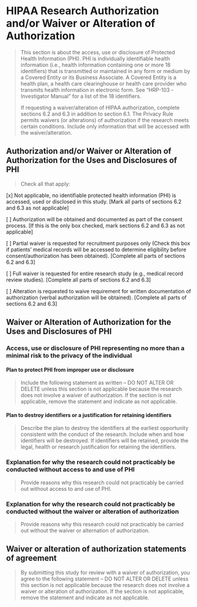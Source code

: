 # HIPAA Research Authorization and/or Waiver or Alteration of Authorization

> This section is about the access, use or disclosure of Protected Health Information (PHI). PHI is individually identifiable health information (i.e., health information containing one or more 18 identifiers) that is transmitted or maintained in any form or medium by a Covered Entity or its Business Associate. A Covered Entity is a health plan, a health care clearinghouse or health care provider who transmits health information in electronic form.  See “HRP-103 -Investigator Manual” for a list of the 18 identifiers.
>
> If requesting a waiver/alteration of HIPAA authorization, complete sections 6.2 and 6.3 in addition to section 6.1. The Privacy Rule permits waivers (or alterations) of authorization if the research meets certain conditions. Include only information that will be accessed with the waiver/alteration. 

## Authorization and/or Waiver or Alteration of Authorization for the Uses and Disclosures of PHI

> Check all that apply:

[x]	Not applicable, no identifiable protected health information (PHI) is accessed, used or disclosed in this study. [Mark all parts of sections 6.2 and 6.3 as not applicable]

[ ]	Authorization will be obtained and documented as part of the consent process. [If this is the only box checked, mark sections 6.2 and 6.3 as not applicable]

[ ]	Partial waiver is requested for recruitment purposes only (Check this box if patients’ medical records will be accessed to determine eligibility before consent/authorization has been obtained). [Complete all parts of sections 6.2 and 6.3]

[ ]	Full waiver is requested for entire research study (e.g., medical record review studies). [Complete all parts of sections 6.2 and 6.3]

[ ]	Alteration is requested to waive requirement for written documentation of authorization (verbal authorization will be obtained). [Complete all parts of sections 6.2 and 6.3]

## Waiver or Alteration of Authorization for the Uses and Disclosures of PHI

### Access, use or disclosure of PHI representing no more than a minimal risk to the privacy of the individual

#### Plan to protect PHI from improper use or disclosure

> Include the following statement as written – DO NOT ALTER OR DELETE unless this section is not applicable because the research does not involve a waiver of authorization. If the section is not applicable, remove the statement and indicate as not applicable. 

#### Plan to destroy identifiers or a justification for retaining identifiers 

> Describe the plan to destroy the identifiers at the earliest opportunity consistent with the conduct of the research. Include when and how identifiers will be destroyed. If identifiers will be retained, provide the legal, health or research justification for retaining the identifiers.

### Explanation for why the research could not practicably be conducted without access to and use of PHI

> Provide reasons why this research could not practicably be carried out without access to and use of PHI.

### Explanation for why the research could not practicably be conducted without the waiver or alteration of authorization

> Provide reasons why this research could not practicably be carried out without the waiver or alternation of authorization.

## Waiver or alteration of authorization statements of agreement

> By submitting this study for review with a waiver of authorization, you agree to the following statement – DO NOT ALTER OR DELETE unless this section is not applicable because the research does not involve a waiver or alteration of authorization. If the section is not applicable, remove the statement and indicate as not applicable.

